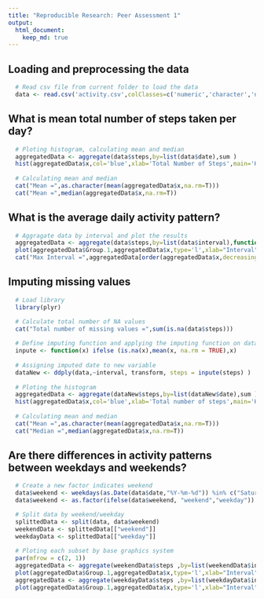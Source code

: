 ```yaml
---
title: "Reproducible Research: Peer Assessment 1"
output: 
  html_document: 
    keep_md: true
---
```


## Loading and preprocessing the data
```r
  # Read csv file from current folder to load the data
  data <- read.csv('activity.csv',colClasses=c('numeric','character','numeric'), stringsAsFactors = FALSE)
```

## What is mean total number of steps taken per day?
```r
  # Ploting histogram, calculating mean and median
  aggregatedData <- aggregate(data$steps,by=list(data$date),sum )
  hist(aggregatedData$x,col='blue',xlab='Total Number of Steps',main='Histogram of total number of steps')
  
  # Calculating mean and median
  cat("Mean =",as.character(mean(aggregatedData$x,na.rm=T)))
  cat("Mean =",median(aggregatedData$x,na.rm=T))
```

## What is the average daily activity pattern?
```r
  # Aggragate data by interval and plot the results
  aggregatedData <- aggregate(data$steps,by=list(data$interval),function(x) sum(x,na.rm=T) )
  plot(aggregatedData$Group.1,aggregatedData$x,type='l',xlab="Interval",ylab="Average number of steps",col='blue',main="Average daily activity pattern")
  cat("Max Interval =",aggregatedData[order(aggregatedData$x,decreasing=T),][1,1])
```

## Imputing missing values
```r
  # Load library
  library(plyr)

  # Calculate total number of NA values
  cat("Total number of missing values =",sum(is.na(data$steps)))
  
  # Define imputing function and applying the imputing function on data group by interval
  inpute <- function(x) ifelse (is.na(x),mean(x, na.rm = TRUE),x)
  
  # Assigning imputed date to new variable
  dataNew <- ddply(data,~interval, transform, steps = inpute(steps) )
  
  # Ploting the histogram
  aggregatedData <- aggregate(dataNew$steps,by=list(dataNew$date),sum )
  hist(aggregatedData$x,col='blue',xlab='Total number of steps',main='Histogram of total number of steps')
  
  # Calculating mean and median
  cat("Mean =",as.character(mean(aggregatedData$x,na.rm=T)))
  cat("Median =",median(aggregatedData$x,na.rm=T))
```

## Are there differences in activity patterns between weekdays and weekends?
```r
  # Create a new factor indicates weekend
  data$weekend <- weekdays(as.Date(data$date,"%Y-%m-%d")) %in% c("Saturday" ,"Sunday" )
  data$weekend <- as.factor(ifelse(data$weekend, "weekend","weekday"))

  # Split data by weekend/weekday
  splittedData <- split(data, data$weekend)
  weekendData <- splittedData[["weekend"]]
  weekdayData <- splittedData[["weekday"]]
  
  # Ploting each subset by base graphics system 
  par(mfrow = c(2, 1))
  aggregatedData <- aggregate(weekendData$steps ,by=list(weekendData$interval),function(x) sum(x,na.rm=T) )
  plot(aggregatedData$Group.1,aggregatedData$x,type='l',xlab="Interval",ylab="Average number of steps",col='blue',main="Weekend")
  aggregatedData <- aggregate(weekdayData$steps ,by=list(weekdayData$interval),function(x) sum(x,na.rm=T) )
  plot(aggregatedData$Group.1,aggregatedData$x,type='l',xlab="Interval",ylab="Average number of steps",col='blue',main="Weekdays")
```

